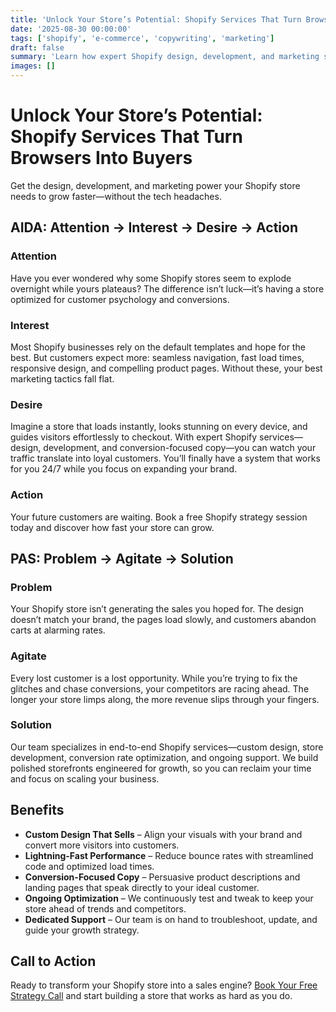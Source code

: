 ```yaml
---
title: 'Unlock Your Store’s Potential: Shopify Services That Turn Browsers Into Buyers'
date: '2025-08-30 00:00:00'
tags: ['shopify', 'e-commerce', 'copywriting', 'marketing']
draft: false
summary: 'Learn how expert Shopify design, development, and marketing services use AIDA and PAS frameworks to turn store browsers into loyal buyers.'
images: []
---
```


# Unlock Your Store’s Potential: Shopify Services That Turn Browsers Into Buyers

Get the design, development, and marketing power your Shopify store needs to grow faster—without the tech headaches.

## AIDA: Attention → Interest → Desire → Action

### Attention

Have you ever wondered why some Shopify stores seem to explode overnight while yours plateaus? The difference isn’t luck—it’s having a store optimized for customer psychology and conversions.

### Interest

Most Shopify businesses rely on the default templates and hope for the best. But customers expect more: seamless navigation, fast load times, responsive design, and compelling product pages. Without these, your best marketing tactics fall flat.

### Desire

Imagine a store that loads instantly, looks stunning on every device, and guides visitors effortlessly to checkout. With expert Shopify services—design, development, and conversion-focused copy—you can watch your traffic translate into loyal customers. You’ll finally have a system that works for you 24/7 while you focus on expanding your brand.

### Action

Your future customers are waiting. Book a free Shopify strategy session today and discover how fast your store can grow.

## PAS: Problem → Agitate → Solution

### Problem

Your Shopify store isn’t generating the sales you hoped for. The design doesn’t match your brand, the pages load slowly, and customers abandon carts at alarming rates.

### Agitate

Every lost customer is a lost opportunity. While you’re trying to fix the glitches and chase conversions, your competitors are racing ahead. The longer your store limps along, the more revenue slips through your fingers.

### Solution

Our team specializes in end-to-end Shopify services—custom design, store development, conversion rate optimization, and ongoing support. We build polished storefronts engineered for growth, so you can reclaim your time and focus on scaling your business.

## Benefits

- **Custom Design That Sells** – Align your visuals with your brand and convert more visitors into customers.
- **Lightning-Fast Performance** – Reduce bounce rates with streamlined code and optimized load times.
- **Conversion-Focused Copy** – Persuasive product descriptions and landing pages that speak directly to your ideal customer.
- **Ongoing Optimization** – We continuously test and tweak to keep your store ahead of trends and competitors.
- **Dedicated Support** – Our team is on hand to troubleshoot, update, and guide your growth strategy.

## Call to Action

Ready to transform your Shopify store into a sales engine? [Book Your Free Strategy Call](/contact) and start building a store that works as hard as you do.

